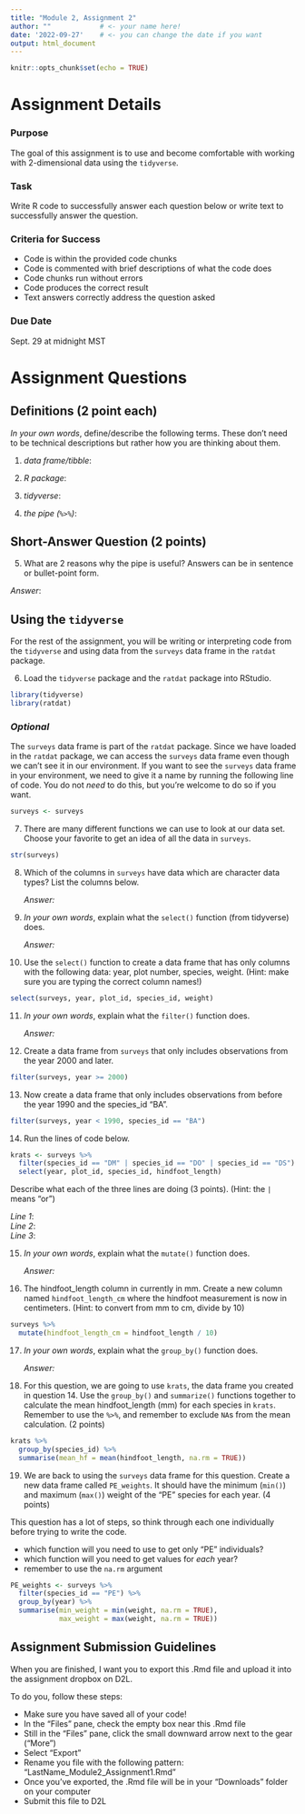 ```yaml
---
title: "Module 2, Assignment 2"
author: ""            # <- your name here!
date: '2022-09-27'    # <- you can change the date if you want
output: html_document
---
```


```r
knitr::opts_chunk$set(echo = TRUE)
```

# Assignment Details

### Purpose

The goal of this assignment is to use and become comfortable with working with 2-dimensional data using the `tidyverse`.

### Task

Write R code to successfully answer each question below or write text to successfully answer the question.

### Criteria for Success

-   Code is within the provided code chunks
-   Code is commented with brief descriptions of what the code does
-   Code chunks run without errors
-   Code produces the correct result
-   Text answers correctly address the question asked

### Due Date

Sept. 29 at midnight MST

# Assignment Questions

## Definitions (2 point each)

*In your own words*, define/describe the following terms. These don't need to be technical descriptions but rather how you are thinking about them.

1.  *data frame/tibble*:

2.  *R package*:

3.  *tidyverse*:

4.  *the pipe (`%>%`)*:

## Short-Answer Question (2 points)

5.  What are 2 reasons why the pipe is useful? Answers can be in sentence or bullet-point form.

*Answer*:

## Using the `tidyverse`

For the rest of the assignment, you will be writing or interpreting code from the `tidyverse` and using data from the `surveys` data frame in the `ratdat` package.

6.  Load the `tidyverse` package and the `ratdat` package into RStudio.

```r
library(tidyverse)
library(ratdat)
```

### *Optional*

The `surveys` data frame is part of the `ratdat` package. Since we have loaded in the `ratdat` package, we can access the `surveys` data frame even though we can't see it in our environment. If you want to see the `surveys` data frame in your environment, we need to give it a name by running the following line of code. You do not *need* to do this, but you're welcome to do so if you want.

```r
surveys <- surveys
```

7.  There are many different functions we can use to look at our data set. Choose your favorite to get an idea of all the data in `surveys`.

```r
str(surveys)
```

8.  Which of the columns in `surveys` have data which are character data types? List the columns below.

    *Answer:*

9.  *In your own words*, explain what the `select()` function (from tidyverse) does.

    *Answer:*

10. Use the `select()` function to create a data frame that has only columns with the following data: year, plot number, species, weight. (Hint: make sure you are typing the correct column names!)

```r
select(surveys, year, plot_id, species_id, weight)
```

11. *In your own words*, explain what the `filter()` function does.

    *Answer:*

12. Create a data frame from `surveys` that only includes observations from the year 2000 and later.

```r
filter(surveys, year >= 2000)
```

13. Now create a data frame that only includes observations from before the year 1990 and the species_id "BA".

```r
filter(surveys, year < 1990, species_id == "BA")
```

14. Run the lines of code below.

```r
krats <- surveys %>% 
  filter(species_id == "DM" | species_id == "DO" | species_id == "DS") %>% 
  select(year, plot_id, species_id, hindfoot_length)
```

Describe what each of the three lines are doing (3 points). (Hint: the `|` means "or")

*Line 1*: \
*Line 2*: \
*Line 3*:

15. *In your own words*, explain what the `mutate()` function does.

    *Answer:*

16. The hindfoot_length column in currently in mm. Create a new column named `hindfoot_length_cm` where the hindfoot measurement is now in centimeters. (Hint: to convert from mm to cm, divide by 10)

```r
surveys %>% 
  mutate(hindfoot_length_cm = hindfoot_length / 10)
```

17. *In your own words*, explain what the `group_by()` function does.

    *Answer:*

18. For this question, we are going to use `krats`, the data frame you created in question 14. Use the `group_by()` and `summarize()` functions together to calculate the mean hindfoot_length (mm) for each species in `krats`. Remember to use the `%>%`, and remember to exclude `NA`s from the mean calculation. (2 points)

```r
krats %>% 
  group_by(species_id) %>% 
  summarise(mean_hf = mean(hindfoot_length, na.rm = TRUE))
```

19. We are back to using the `surveys` data frame for this question. Create a new data frame called `PE_weights`. It should have the minimum (`min()`) and maximum (`max()`) weight of the "PE" species for each year. (4 points)

This question has a lot of steps, so think through each one individually before trying to write the code.

-   which function will you need to use to get only "PE" individuals?
-   which function will you need to get values for *each* year?
-   remember to use the `na.rm` argument

```r
PE_weights <- surveys %>% 
  filter(species_id == "PE") %>% 
  group_by(year) %>% 
  summarise(min_weight = min(weight, na.rm = TRUE),
            max_weight = max(weight, na.rm = TRUE))
```

## Assignment Submission Guidelines

When you are finished, I want you to export this .Rmd file and upload it into the assignment dropbox on D2L.

To do you, follow these steps:

-   Make sure you have saved all of your code!
-   In the "Files" pane, check the empty box near this .Rmd file
-   Still in the "Files" pane, click the small downward arrow next to the gear ("More")
-   Select "Export"
-   Rename you file with the following pattern: "LastName_Module2_Assignment1.Rmd"
-   Once you've exported, the .Rmd file will be in your "Downloads" folder on your computer
-   Submit this file to D2L
